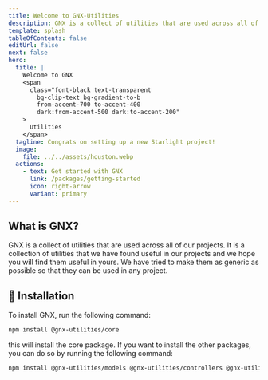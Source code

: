 ```yaml
---
title: Welcome to GNX-Utilities
description: GNX is a collect of utilities that are used across all of our projects. It is a collection of utilities that we have found useful in our projects and we hope you will find them useful in yours. We have tried to make them as generic as possible so that they can be used in any project.
template: splash
tableOfContents: false
editUrl: false
next: false
hero:
  title: |
    Welcome to GNX
    <span
      class="font-black text-transparent
        bg-clip-text bg-gradient-to-b
        from-accent-700 to-accent-400
        dark:from-accent-500 dark:to-accent-200"
    >
      Utilities
    </span>
  tagline: Congrats on setting up a new Starlight project!
  image:
    file: ../../assets/houston.webp
  actions:
    - text: Get started with GNX
      link: /packages/getting-started
      icon: right-arrow
      variant: primary
---
```


## What is GNX?

GNX is a collect of utilities that are used across all of our projects. It is a collection of utilities that we have found useful in our projects and we hope you will find them useful in yours. We have tried to make them as generic as possible so that they can be used in any project.

## 🔽 Installation

To install GNX, run the following command:

```sh
npm install @gnx-utilities/core
```

this will install the core package. If you want to install the other packages, you can do so by running the following command:

```sh
npm install @gnx-utilities/models @gnx-utilities/controllers @gnx-utilities/services @gnx-utilities/decorators
```
